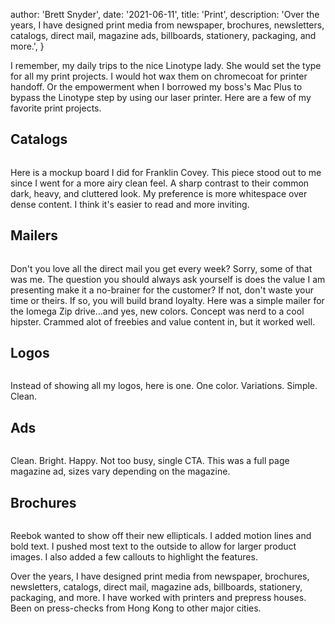 
  author: 'Brett Snyder',
  date: '2021-06-11',
  title: 'Print',
  description:
    'Over the years, I have designed print media from newspaper, brochures, newsletters, catalogs, direct mail, magazine ads, billboards, stationery, packaging, and more.',
}


I remember, my daily trips to the nice Linotype lady. She would set the type for all my print projects. I would hot wax them on chromecoat for printer handoff. Or the empowerment when I borrowed my boss's Mac Plus to bypass the Linotype step by using our laser printer. Here are a few of my favorite print projects.

## Catalogs

<Image src={franklinCatalog} alt="" />

Here is a mockup board I did for Franklin Covey. This piece stood out to me since I went for a more airy clean feel. A sharp contrast to their common dark, heavy, and cluttered look. My preference is more whitespace over dense content. I think it's easier to read and more inviting.

## Mailers

<Image src={iomegaMailer} alt="" />

Don't you love all the direct mail you get every week? Sorry, some of that was me. The question you should always ask yourself is does the value I am presenting make it a no-brainer for the customer? If not, don't waste your time or theirs. If so, you will build brand loyalty. Here was a simple mailer for the Iomega Zip drive...and yes, new colors. Concept was nerd to a cool hipster. Crammed alot of freebies and value content in, but it worked well.

## Logos

<Image src={logo2} alt="" />

Instead of showing all my logos, here is one. One color. Variations. Simple. Clean.

## Ads

<Image src={magazineAd} alt="" />

Clean. Bright. Happy. Not too busy, single CTA. This was a full page magazine ad, sizes vary depending on the magazine.

## Brochures

<Image src={reebokBrochure} alt="" />

Reebok wanted to show off their new ellipticals. I added motion lines and bold text. I pushed most text to the outside to allow for larger product images. I also added a few callouts to highlight the features.

Over the years, I have designed print media from newspaper, brochures, newsletters, catalogs, direct mail, magazine ads, billboards, stationery, packaging, and more. I have worked with printers and prepress houses. Been on press-checks from Hong Kong to other major cities.
